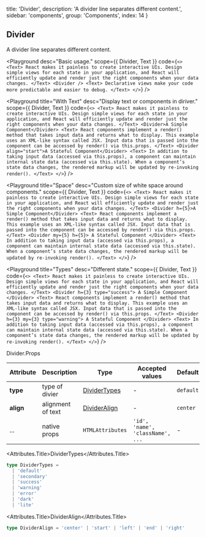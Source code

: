 
  title: 'Divider',
  description: 'A divider line separates different content.',
  sidebar: 'components',
  group: 'Components',
  index: 14
}

## Divider

A divider line separates different content.

<Playground
  desc="Basic usage."
  scope={{ Divider, Text }}
  code={`
<>
  <Text>
    React makes it painless to create interactive UIs. Design simple views for
    each state in your application, and React will efficiently update and
    render just the right components when your data changes.
  </Text>
  <Divider />
  <Text>
    Declarative views make your code more predictable and easier to debug.
  </Text>
</>
`}
/>

<Playground
  title="With Text"
  desc="Display text or components in diriver."
  scope={{ Divider, Text }}
  code={`
<>
  <Text>
    React makes it painless to create interactive UIs. Design simple views for
    each state in your application, and React will efficiently update and
    render just the right components when your data changes.
  </Text>
  <Divider>A Simple Component</Divider>
  <Text>
    React components implement a render() method that takes input data and
    returns what to display. This example uses an XML-like syntax called JSX.
    Input data that is passed into the component can be accessed by render()
    via this.props.
  </Text>
  <Divider align="start">A Stateful Component</Divider>
  <Text>
    In addition to taking input data (accessed via this.props), a component
    can maintain internal state data (accessed via this.state). When a
    component’s state data changes, the rendered markup will be updated by
    re-invoking render().
  </Text>
</>
`}
/>

<Playground
  title="Space"
  desc="Custom size of white space around components."
  scope={{ Divider, Text }}
  code={`
<>
  <Text>
    React makes it painless to create interactive UIs. Design simple views for
    each state in your application, and React will efficiently update and
    render just the right components when your data changes.
  </Text>
  <Divider h={5}>A Simple Component</Divider>
  <Text>
    React components implement a render() method that takes input data and
    returns what to display. This example uses an XML-like syntax called JSX.
    Input data that is passed into the component can be accessed by render()
    via this.props.
  </Text>
  <Divider my={5} h={5}>
    A Stateful Component
  </Divider>
  <Text>
    In addition to taking input data (accessed via this.props), a component
    can maintain internal state data (accessed via this.state). When a
    component’s state data changes, the rendered markup will be updated by
    re-invoking render().
  </Text>
</>
`}
/>

<Playground
  title="Types"
  desc="Different state."
  scope={{ Divider, Text }}
  code={`
<>
  <Text>
    React makes it painless to create interactive UIs. Design simple views for
    each state in your application, and React will efficiently update and
    render just the right components when your data changes.
  </Text>
  <Divider h={3} type="success">
    A Simple Component
  </Divider>
  <Text>
    React components implement a render() method that takes input data and
    returns what to display. This example uses an XML-like syntax called JSX.
    Input data that is passed into the component can be accessed by render()
    via this.props.
  </Text>
  <Divider h={3} my={3} type="warning">
    A Stateful Component
  </Divider>
  <Text>
    In addition to taking input data (accessed via this.props), a component
    can maintain internal state data (accessed via this.state). When a
    component’s state data changes, the rendered markup will be updated by
    re-invoking render().
  </Text>
</>
`}
/>

<Attributes edit="/pages/docs/components/divider.mdx">
<Attributes.Title>Divider.Props</Attributes.Title>

| Attribute | Description       | Type                          | Accepted values                  | Default   |
| --------- | ----------------- | ----------------------------- | -------------------------------- | --------- |
| **type**  | type of divier    | [DividerTypes](#dividertypes) | -                                | `default` |
| **align** | alignment of text | [DividerAlign](#divideralign) | -                                | `center`  |
| ...       | native props      | `HTMLAttributes`              | `'id', 'name', 'className', ...` | -         |

<Attributes.Title>DividerTypes</Attributes.Title>

```ts
type DividerTypes =
  | 'default'
  | 'secondary'
  | 'success'
  | 'warning'
  | 'error'
  | 'dark'
  | 'lite'
```

<Attributes.Title>DividerAlign</Attributes.Title>

```ts
type DividerAlign = 'center' | 'start' | 'left' | 'end' | 'right'
```

</Attributes>

